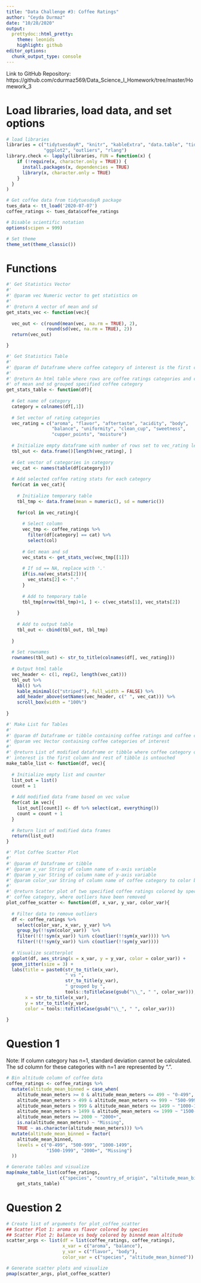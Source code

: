 ```yaml
---
title: "Data Challenge #3: Coffee Ratings"
author: "Ceyda Durmaz"
date: "10/28/2020"
output:
  prettydoc::html_pretty:
    theme: leonids
    highlight: github
editor_options: 
  chunk_output_type: console
---
```


Link to GitHub Repository: https://github.com/cdurmaz569/Data_Science_I_Homework/tree/master/Homework_3

# Load libraries, load data, and set options
```r
# load libraries 
libraries = c("tidytuesdayR", "knitr", "kableExtra", "data.table", "tidyverse",
              "ggplot2", "outliers", "rlang")
library.check <- lapply(libraries, FUN = function(x) {
    if (!require(x, character.only = TRUE)) {
      install.packages(x, dependencies = TRUE)
      library(x, character.only = TRUE)
    }
  }
)

# Get coffee data from tidytuesdayR package
tues_data <- tt_load('2020-07-07')
coffee_ratings <- tues_data$coffee_ratings

# Disable scientific notation
options(scipen = 999)

# Set theme
theme_set(theme_classic())
```

# Functions
```r
#' Get Statistics Vector 
#'
#' @param vec Numeric vector to get statistics on
#'
#' @return A vector of mean and sd 
get_stats_vec <- function(vec){
  
  vec_out <- c(round(mean(vec, na.rm = TRUE), 2),
               round(sd(vec, na.rm = TRUE), 2))
  return(vec_out)

}

#' Get Statistics Table 
#'
#' @param df Dataframe where coffee category of interest is the first column 
#'
#' @return An html table where rows are coffee ratings categories and columns
#' of mean and sd grouped specified coffee category 
get_stats_table <- function(df){
  
  # Get name of category
  category = colnames(df[,1])
  
  # Set vector of rating categories 
  vec_rating = c("aroma", "flavor", "aftertaste", "acidity", "body", 
                 "balance", "uniformity", "clean_cup", "sweetness",
                 "cupper_points", "moisture")
  
  # Initialize empty dataframe with number of rows set to vec_rating length
  tbl_out <- data.frame()[length(vec_rating), ]
  
  # Get vector of categories in category
  vec_cat <- names(table(df[category]))
  
  # Add selected coffee rating stats for each category 
  for(cat in vec_cat){
    
    # Initialize temporary table 
    tbl_tmp <- data.frame(mean = numeric(), sd = numeric())
    
    for(col in vec_rating){
      
      # Select column
      vec_tmp <- coffee_ratings %>% 
        filter(df[category] == cat) %>%
        select(col)
      
      # Get mean and sd 
      vec_stats <- get_stats_vec(vec_tmp[[1]])
      
      # If sd == NA, replace with '.'
      if(is.na(vec_stats[2])){
        vec_stats[2] <- "."
      }
      
      # Add to temporary table 
      tbl_tmp[nrow(tbl_tmp)+1, ] <- c(vec_stats[1], vec_stats[2])
      
    }
    
    # Add to output table
    tbl_out <- cbind(tbl_out, tbl_tmp)
    
  }
  
  # Set rownames
  rownames(tbl_out) <- str_to_title(colnames(df[, vec_rating]))
  
  # Output html table
  vec_header <- c(1, rep(2, length(vec_cat)))
  tbl_out %>%
    kbl() %>%
    kable_minimal(c("striped"), full_width = FALSE) %>%
    add_header_above(setNames(vec_header, c(" ", vec_cat))) %>%
    scroll_box(width = "100%") 
  
}

#' Make List for Tables 
#'
#' @param df Dataframe or tibble containing coffee ratings and coffee categories
#' @param vec Vector containing coffee categories of interest
#'
#' @return List of modified dataframe or tibble where coffee category of 
#' interest is the first column and rest of tibble is untouched 
make_table_list <- function(df, vec){
  
  # Initialize empty list and counter
  list_out = list()
  count = 1
  
  # Add modified data frame based on vec value
  for(cat in vec){
    list_out[[count]] <- df %>% select(cat, everything())
    count = count + 1
  }
  
  # Return list of modified data frames
  return(list_out)
}

#' Plot Coffee Scatter Plot
#'
#' @param df Dataframe or tibble
#' @param x_var String of column name of x-axis variable
#' @param y_var String of column name of y-axis variable
#' @param color_var String of column name of coffee category to color by 
#'
#' @return Scatter plot of two specified coffee ratings colored by specified 
#' coffee category, where outliers have been removed 
plot_coffee_scatter <- function(df, x_var, y_var, color_var){
  
  # Filter data to remove outliers
  df <- coffee_ratings %>%
    select(color_var, x_var, y_var) %>%
    group_by(!!sym(color_var))  %>%
    filter(!(!!sym(x_var)) %in% c(outlier(!!sym(x_var)))) %>%
    filter(!(!!sym(y_var)) %in% c(outlier(!!sym(y_var))))
  
  # Visualize scatterplot
  ggplot(df, aes_string(x = x_var, y = y_var, color = color_var)) +
  geom_jitter(size = 3) +
  labs(title = paste0(str_to_title(x_var),
                      " vs ",
                      str_to_title(y_var),
                      " grouped by ",
                      tools::toTitleCase(gsub("\\_", " ", color_var))),
       x = str_to_title(x_var),
       y = str_to_title(y_var),
       color = tools::toTitleCase(gsub("\\_", " ", color_var)))
  
}
```

# Question 1
Note: If column category has n=1, standard deviation cannot be calculated. The 
sd column for these categories with n=1 are represented by ".".
```r
# Bin altitude column of coffee data
coffee_ratings <- coffee_ratings %>%
  mutate(altitude_mean_binned = case_when(
    altitude_mean_meters >= 0 & altitude_mean_meters <= 499 ~ "0-499",
    altitude_mean_meters > 499 & altitude_mean_meters <= 999 ~ "500-999",
    altitude_mean_meters > 999 & altitude_mean_meters <= 1499 ~ "1000-1499",
    altitude_mean_meters > 1499 & altitude_mean_meters <= 1999 ~ "1500-1999",
    altitude_mean_meters >= 2000 ~ "2000+",
    is.na(altitude_mean_meters) ~ "Missing",
    TRUE ~ as.character(altitude_mean_meters))) %>%
  mutate(altitude_mean_binned = factor(
    altitude_mean_binned, 
    levels = c("0-499", "500-999", "1000-1499", 
               "1500-1999", "2000+", "Missing")
  ))

# Generate tables and visualize
map(make_table_list(coffee_ratings,
                    c("species", "country_of_origin", "altitude_mean_binned")),
    get_stats_table)
```

# Question 2
```r
# Create list of arguments for plot_coffee_scatter
## Scatter Plot 1: aroma vs flavor colored by species
## Scatter Plot 2: balance vs body colored by binned mean altitude 
scatter_args <- list(df = list(coffee_ratings, coffee_ratings),
                     x_var = c("aroma", "balance"),
                     y_var = c("flavor", "body"),
                     color_var = c("species", "altitude_mean_binned"))

# Generate scatter plots and visualize
pmap(scatter_args, plot_coffee_scatter)
```

